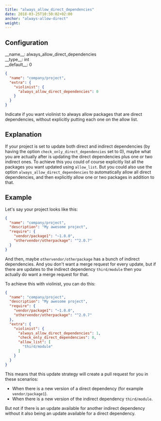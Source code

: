 ```yaml
---
title: "always_allow_direct_dependencies"
date: 2018-03-25T10:50:02+02:00
anchor: "always-allow-direct"
weight:
---
```


## Configuration

<div class="config-wrapper"><div class="config">__name__: always_allow_direct_dependencies</div>
<div class="config">__type__: int</div>
<div class="config">__default__: 0</div></div>

```json
{
  "name": "company/project",
  "extra": {
    "violinist": {
      "always_allow_direct_dependencies": 0
    }
  }
}
```

Indicate if you want violinist to always allow packages that are direct dependencies, without explicitly putting each one on the allow list.

## Explanation

If your project is set to update both direct and indirect dependencies (by having the option `check_only_direct_dependencies` set to 0), maybe what you are actually after is updating the direct dependencies plus one or two indirect ones. To achieve this you could of course explicitly list all the packages you want updated using `allow_list`. But you could also use the option `always_allow_direct_dependencies` to automatically allow all direct dependencies, and then explicitly allow one or two packages in addition to that.

## Example

Let's say your project looks like this:

```json
{
  "name": "company/project",
  "description": "My awesome project",
  "require": {
    "vendor/package1": "~1.0.0",
    "othervendor/otherpackage": "^2.0.7"
  }
}
```

And then, maybe `othervendor/otherpackage` has a bunch of indirect dependencies. And you don't want a merge request for every update, but if there are updates to the indirect dependency `third/module` then you actually do want a merge request for that.

To achieve this with violinist, you can do this:

```json
{
  "name": "company/project",
  "description": "My awesome project",
  "require": {
    "vendor/package1": "~1.0.0",
    "othervendor/otherpackage": "^2.0.7"
  },
  "extra": {
    "violinist": {
      "always_allow_direct_dependencies": 1,
      "check_only_direct_dependencies": 0,
      "allow_list": [
        "third/module"
      ]
    }
  }
}
```

This means that this update strategy will create a pull request for you in these scenarios:

- When there is a new version of a direct dependency (for example `vendor/package1`).
- When there is a new version of the indirect dependency `third/module`.

But not if there is an update available for another indirect dependency without it also being an update available for a direct dependency.
